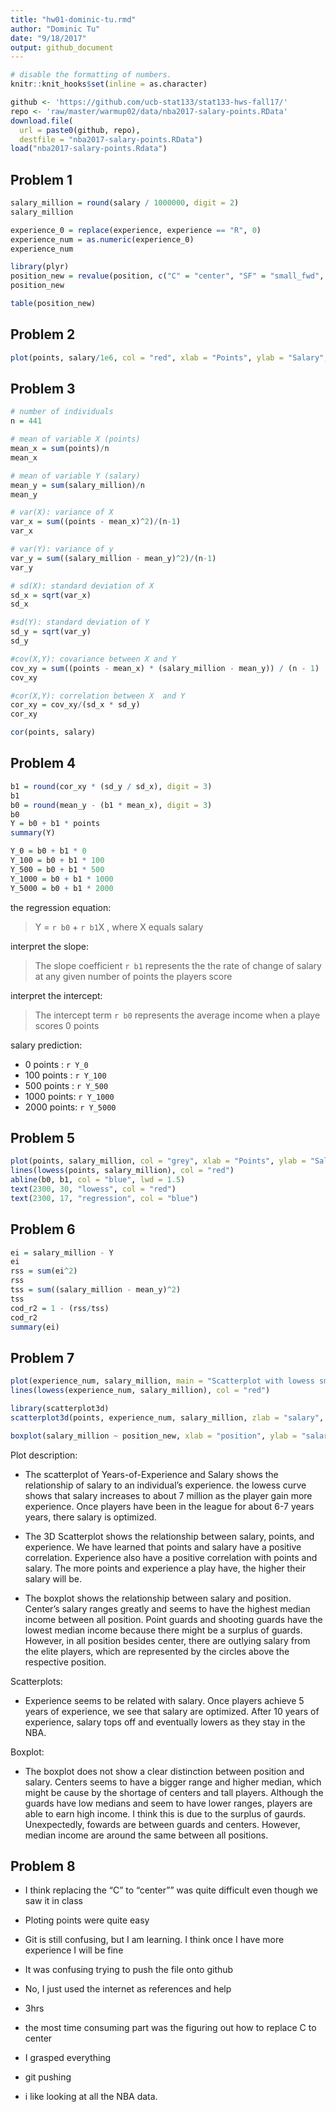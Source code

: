 ```yaml
---
title: "hw01-dominic-tu.rmd"
author: "Dominic Tu"
date: "9/18/2017"
output: github_document
---
```

```r
# disable the formatting of numbers.
knitr::knit_hooks$set(inline = as.character)
```

```r
github <- 'https://github.com/ucb-stat133/stat133-hws-fall17/'
repo <- 'raw/master/warmup02/data/nba2017-salary-points.RData'
download.file(
  url = paste0(github, repo),
  destfile = "nba2017-salary-points.RData")
load("nba2017-salary-points.Rdata")

```
Problem 1
---------
```r
salary_million = round(salary / 1000000, digit = 2)
salary_million

experience_0 = replace(experience, experience == "R", 0)
experience_num = as.numeric(experience_0)
experience_num

library(plyr)
position_new = revalue(position, c("C" = "center", "SF" = "small_fwd", "PF" = "power_fwd", "SG" = "shoot_guard", "PG" = "point_guard"))
position_new

table(position_new)

```
Problem 2
---------
```r
plot(points, salary/1e6, col = "red", xlab = "Points", ylab = "Salary", cex = .5, pch = 5, main = "Scatterplot of Points and Salary")
```

Problem 3
---------
```r
# number of individuals 
n = 441

# mean of variable X (points)
mean_x = sum(points)/n
mean_x

# mean of variable Y (salary)
mean_y = sum(salary_million)/n
mean_y

# var(X): variance of X
var_x = sum((points - mean_x)^2)/(n-1)
var_x

# var(Y): variance of y
var_y = sum((salary_million - mean_y)^2)/(n-1)
var_y

# sd(X): standard deviation of X
sd_x = sqrt(var_x)
sd_x

#sd(Y): standard deviation of Y
sd_y = sqrt(var_y)
sd_y

#cov(X,Y): covariance between X and Y
cov_xy = sum((points - mean_x) * (salary_million - mean_y)) / (n - 1)
cov_xy

#cor(X,Y): correlation between X  and Y
cor_xy = cov_xy/(sd_x * sd_y)
cor_xy

cor(points, salary)
```
Problem 4 
--------
```r
b1 = round(cor_xy * (sd_y / sd_x), digit = 3)
b1
b0 = round(mean_y - (b1 * mean_x), digit = 3)
b0
Y = b0 + b1 * points
summary(Y)

Y_0 = b0 + b1 * 0
Y_100 = b0 + b1 * 100
Y_500 = b0 + b1 * 500
Y_1000 = b0 + b1 * 1000
Y_5000 = b0 + b1 * 2000
```
the regression equation: 

> Y = `r b0` + `r b1`X , where X equals   salary

interpret the slope:

> The slope coefficient `r b1` represents the the rate of change of salary at any given number of points the players score

interpret the intercept:

> The intercept term `r b0` represents the average income when a playe scores 0 points 

salary prediction:

- 0 points   : `r Y_0`
- 100 points : `r Y_100`
- 500 points : `r Y_500`
- 1000 points: `r Y_1000`
- 2000 points: `r Y_5000`

Problem 5
---------
```r
plot(points, salary_million, col = "grey", xlab = "Points", ylab = "Salary (in millions)", cex = .5, pch = 1, main = "Regression and Lowess Lines")
lines(lowess(points, salary_million), col = "red")
abline(b0, b1, col = "blue", lwd = 1.5)
text(2300, 30, "lowess", col = "red")
text(2300, 17, "regression", col = "blue")

```

Problem 6
--------
```r
ei = salary_million - Y
ei
rss = sum(ei^2)
rss
tss = sum((salary_million - mean_y)^2)
tss
cod_r2 = 1 - (rss/tss)
cod_r2
summary(ei)


```
Problem 7 
---------
```r
plot(experience_num, salary_million, main = "Scatterplot with lowess smooth", xlab = "Years of Experience", ylab = "Salary (in millions)")
lines(lowess(experience_num, salary_million), col = "red")

library(scatterplot3d)
scatterplot3d(points, experience_num, salary_million, zlab = "salary", ylab = "experience", main = "3D Scatterplot", cex.axis = .6)

boxplot(salary_million ~ position_new, xlab = "position", ylab = "salary (in millions)")

```

Plot description:

- The scatterplot of Years-of-Experience and Salary shows the relationship of salary to an individual's experience. the lowess curve shows that salary increases to about 7 million as the player gain more experience. Once players have been in the league for about 6-7 years years, there salary is optimized.  

- The 3D Scatterplot shows the relationship between salary, points, and experience. We have learned that points and salary have a positive correlation. Experience also have a positive correlation with points and salary. The more points and experience a play have, the higher their salary will be. 

- The boxplot shows the relationship between salary and position. Center's salary ranges greatly and seems to have the highest median income between all position. Point guards and shooting guards have the lowest median income because there might be a surplus of guards. However, in all position besides center, there are outlying salary from the elite players, which are represented by the circles above the respective position. 

Scatterplots:

- Experience seems to be related with salary. Once players achieve 5 years of experience, we see that salary are optimized. After 10 years of experience, salary tops off and eventually lowers as they stay in the NBA. 

Boxplot:

- The boxplot does not show a clear distinction between position and salary. Centers seems to have a bigger range and higher median, which might be cause by the shortage of centers and tall players. Although the guards have low medians and seem to have lower ranges, players are able to earn high income. I think this is due to the surplus of gaurds. Unexpectedly, fowards are between guards and centers. However, median income are around the same between all positions. 

Problem 8
---------
- I think replacing the "C" to "center"" was quite difficult even though we saw it in class

- Ploting points were quite easy

- Git is still confusing, but I am learning. I think once I have more experience I will be fine

- It was confusing trying to push the file onto github

- No, I just used the internet as references and help

- 3hrs 

- the most time consuming part was the figuring out how to replace C to center

- I grasped everything 

- git pushing 

- i like looking at all the NBA data. 



